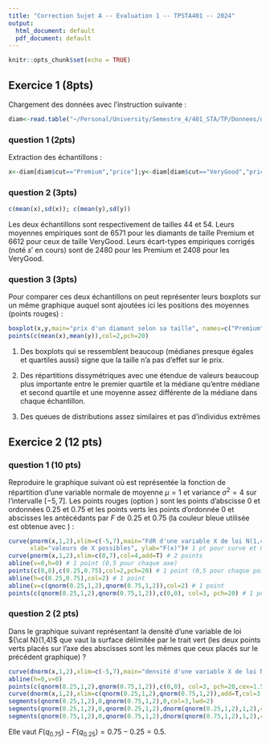 ```yaml
---
title: "Correction Sujet A -- Evaluation 1 -- TPSTA401 -- 2024"
output:
  html_document: default
  pdf_document: default
---
```


```r
knitr::opts_chunk$set(echo = TRUE)
```

## Exercice 1 (8pts)

Chargement des données avec l'instruction suivante  : 
 
```r
diam<-read.table("~/Personal/University/Semestre_4/401_STA/TP/Donnees/diamantsPurs.csv",header=T,sep=" ")
```

### question 1 (2pts)

 Extraction des échantillons :
 

```r
x<-diam[diam$cut=="Premium","price"];y<-diam[diam$cut=="VeryGood","price"]
```
 
### question 2 (3pts)
```r
c(mean(x),sd(x)); c(mean(y),sd(y))
```

Les deux échantillons sont respectivement de tailles 44 et 54. Leurs moyennes empiriques sont de 6571 pour les diamants de taille Premium et 6612 pour ceux de taille VeryGood.
Leurs écart-types empiriques corrigés (noté $s'$ en cours) sont de 2480 pour les Premium et 2408 pour les VeryGood.


### question 3 (3pts)

Pour comparer ces deux échantillons on peut représenter leurs boxplots sur un même graphique auquel
sont ajoutées ici les positions des  moyennes (points rouges) :

```r
boxplot(x,y,main="prix d'un diamant selon sa taille", names=c("Premium","Very Good"))
points(c(mean(x),mean(y)),col=2,pch=20)

```

1) Des boxplots qui se ressemblent beaucoup (médianes presque égales et quartiles aussi) signe que la taille n'a pas d'effet sur le prix.

2) Des répartitions dissymétriques avec une étendue de valeurs beaucoup plus importante entre le premier quartile et la médiane qu'entre médiane et second quartile
et une moyenne assez différente de la médiane dans chaque échantillon.

3) Des queues de distributions assez similaires et pas d'individus extrêmes


## Exercice 2 (12 pts)

### question 1 (10 pts)

Reproduire le graphique suivant où est représentée la fonction de répartition d'une variable normale de moyenne $\mu=1$ et variance $\sigma^2=4$ sur l'intervalle $[-5,7]$. Les points rouges (option \texttt{pch=20}) sont les points d'abscisse 0 et ordonnées $0.25$ et $0.75$ et les points verts les points d'ordonnée 0 et abscisses les antécédants par $F$ de $0.25$ et $0.75$ (la couleur bleue utilisée est obtenue avec \texttt{col=4}) :

```r
curve(pnorm(x,1,2),xlim=c(-5,7),main="FdR d'une variable X de loi N(1,4)",
      xlab="valeurs de X possibles", ylab="F(x)")# 1 pt pour curve et 0.5 par option : 3 points 
curve(pnorm(x,1,2),xlim=c(0,7),col=4,add=T) # 2 points 
abline(v=0,h=0) # 1 point (0,5 pour chaque axe)
points(c(0,0),c(0.25,0.75),col=2,pch=20) # 1 point (0,5 pour chaque point)
abline(h=c(0.25,0.75),col=2) # 1 point
abline(v=c(qnorm(0.25,1,2),qnorm(0.75,1,2)),col=2) # 1 point
points(c(qnorm(0.25,1,2),qnorm(0.75,1,2)),c(0,0), col=3, pch=20) # 1 point
```

### question 2 (2 pts)

Dans le graphique suivant représentant la densité d'une variable de loi ${\cal N}(1,4)$ que vaut la surface délimitée par le trait vert  (les deux points verts placés sur l'axe des abscisses sont les mêmes que ceux placés sur le précédent graphique) ? 
 
```r
curve(dnorm(x,1,2),xlim=c(-5,7),main="densité d'une variable X de loi N(1,4)",xlab="valeurs de X possibles", ylab="f(x)") 
abline(h=0,v=0)
points(c(qnorm(0.25,1,2),qnorm(0.75,1,2)),c(0,0), col=3, pch=20,cex=1.5)
curve(dnorm(x,1,2),xlim=c(qnorm(0.25,1,2),qnorm(0.75,1,2)),add=T,col=3,lwd=2) 
segments(qnorm(0.25,1,2),0,qnorm(0.75,1,2),0,col=3,lwd=2)
segments(qnorm(0.25,1,2),0,qnorm(0.25,1,2),dnorm(qnorm(0.25,1,2),1,2),col=3,lwd=2)
segments(qnorm(0.75,1,2),0,qnorm(0.75,1,2),dnorm(qnorm(0.75,1,2),1,2),col=3,lwd=2)
```
 
Elle vaut $F(q_{0.75})-F(q_{0.25})=0.75-0.25=0.5$.